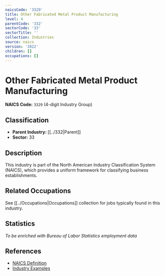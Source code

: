 ```yaml
---
naicsCode: '3329'
title: Other Fabricated Metal Product Manufacturing
level: 4
parentCode: '332'
sectorCode: '33'
sectorTitle: ''
collection: Industries
source: naics
version: '2022'
children: []
occupations: []
---
```

# Other Fabricated Metal Product Manufacturing

**NAICS Code:** `3329` (4-digit Industry Group)

## Classification

- **Parent Industry:** [[../332|Parent]]
- **Sector:** 33

## Description

This industry is part of the North American Industry Classification System (NAICS), which provides a uniform framework for classifying business establishments.

## Related Occupations

See [[../Occupations|Occupations]] collection for jobs typically found in this industry.

## Statistics

*To be enriched with Bureau of Labor Statistics employment data*

## References

- [NAICS Definition](https://www.census.gov/naics/)
- [Industry Examples](https://www.census.gov/naics/2022NAICS/)
